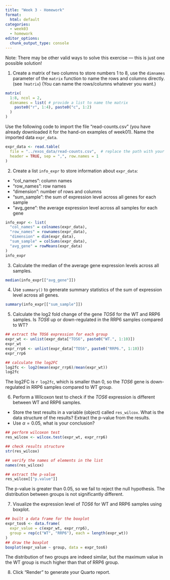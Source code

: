 ```yaml
---
title: "Week 3 - Homework"
format: 
  html: default
categories: 
  - week03
  - homework
editor_options: 
  chunk_output_type: console
---
```


Note: There may be other valid ways to solve this exercise — this is just one possible solution!

1. Create a matrix of two columns to store numbers 1 to 8,
use the `dimnames` parameter of the `matrix` function to name
the rows and columns directly. (see `?matrix`)
(You can name the rows/columns whatever you want.)

```r
matrix(
  1:8, ncol = 2,
  dimnames = list( # provide a list to name the matrix
    paste0("r", 1:4), paste0("c", 1:2)
  )
)
```


Use the following code to import the file "read-counts.csv" 
(you have already downloaded it for the hand-on examples of week01).
Name the imported data `expr_data`.

```r
expr_data <- read.table(
  file = "../exos_data/read-counts.csv",  # replace the path with your own
  header = TRUE, sep = ",", row.names = 1
)
```

2. Create a list `info_expr` to store information about `expr_data`:  
  - "col_names": column names
  - "row_names": row names
  - "dimension": number of rows and columns
  - "sum_sample": the sum of expression level across all genes for each sample
  - "avg_gene": the average expression level across all samples for each gene

```r
info_expr <- list(
  "col_names" = colnames(expr_data),
  "row_names" = rownames(expr_data),
  "dimension" = dim(expr_data),
  "sum_sample" = colSums(expr_data),
  "avg_gene" = rowMeans(expr_data)
)
info_expr
```

3. Calculate the median of the average gene expression levels across all samples.

```r
median(info_expr[["avg_gene"]])
```

4. Use `summary()` to generate summary statistics of the sum of expression level across all genes.

```r
summary(info_expr[["sum_sample"]])
```

5. Calculate the log2 fold change of the gene *TOS6* for the WT and RRP6 samples.
Is *TOS6* up or down-regulated in the RRP6 samples compared to WT?

```r
## extract the TOS6 expression for each group
expr_wt <- unlist(expr_data["TOS6", paste0("WT.", 1:10)])
expr_wt
expr_rrp6 <- unlist(expr_data["TOS6", paste0("RRP6.", 1:10)])
expr_rrp6

## calculate the log2FC
log2fc <- log2(mean(expr_rrp6)/mean(expr_wt))
log2fc
```

The log2FC is `r log2fc`, which is smaller than 0,
so the *TOS6* gene is down-regulated in RRP6 samples compared to WT group.

6. Perform a Wilcoxon test to check if the *TOS6* expression is different between
WT and RRP6 samples. 

  - Store the test results in a variable (object) called `res_wilcox`.
  What is the data structure of the results? Extract the p-value from the results.
  - Use $\alpha = 0.05$, what is your conclusion?

```r
## perform wilcoxon test
res_wilcox <- wilcox.test(expr_wt, expr_rrp6)

## check results structure
str(res_wilcox)

## verify the names of elements in the list
names(res_wilcox)

## extract the p-value
res_wilcox[["p.value"]]
```

The p-value is greater than 0.05, so we fail to reject the null hypothesis.
The distribution between groups is not significantly different.

7. Visualize the expression level of *TOS6* for WT and RRP6 samples using boxplot.

```r
## built a data frame for the boxplot
expr_tos6 <- data.frame(
  expr_value = c(expr_wt, expr_rrp6),
  group = rep(c("WT", "RRP6"), each = length(expr_wt))
)
## draw the boxplot
boxplot(expr_value ~ group, data = expr_tos6)
```

The distribution of two groups are indeed similar,
but the maximum value in the WT group is much higher than that of RRP6 group.

8. Click "Render" to generate your Quarto report.
